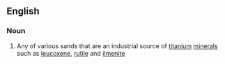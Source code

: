 ==English==

===Noun===
{{en-noun|sg=[[titanium]] [[sand]]}}

# Any of various sands that are an industrial source of [[titanium]] [[mineral]]s such as [[leucoxene]], [[rutile]] and [[ilmenite]]